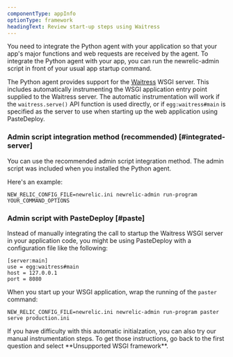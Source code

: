 ```yaml
---
componentType: appInfo
optionType: framework
headingText: Review start-up steps using Waitress
---
```


You need to integrate the Python agent with your application so that your app's major functions and web requests are received by the agent. To integrate the Python agent with your app, you can run the newrelic-admin script in front of your usual app startup command.

The Python agent provides support for the [Waitress](http://pypi.python.org/pypi/waitress) WSGI server. This includes automatically instrumenting the WSGI application entry point supplied to the Waitress server. The automatic instrumentation will work if the `waitress.serve()` API function is used directly, or if `egg:waitress#main` is specified as the server to use when starting up the web application using PasteDeploy.

### Admin script integration method (recommended) [#integrated-server]

You can use the recommended admin script integration method. The admin script was included when you installed the Python agent.

Here's an example:

```
NEW_RELIC_CONFIG_FILE=newrelic.ini newrelic-admin run-program YOUR_COMMAND_OPTIONS
```

### Admin script with PasteDeploy [#paste]

Instead of manually integrating the call to startup the Waitress WSGI server in your application code, you might be using PasteDeploy with a configuration file like the following:

```
[server:main]
use = egg:waitress#main
host = 127.0.0.1
port = 8080
```

When you start up your WSGI application, wrap the running of the `paster` command:

```
NEW_RELIC_CONFIG_FILE=newrelic.ini newrelic-admin run-program paster serve production.ini
```

<Callout variant="tip">
  If you have difficulty with this automatic initialzation, you can also try our manual instrumentation steps. To get those instructions, go back to the first question and select **Unsupported WSGI framework**.
</Callout>
